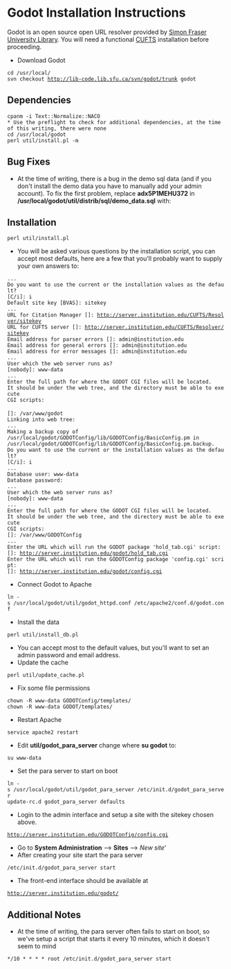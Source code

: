 =Godot Installation Instructions=
Godot is an open source open URL resolver provided by [http://researcher.sfu.ca Simon Fraser University Library].  You will need a functional [https://github.com/eanders/CUFTS-Install-Notes/blob/master/CUFTS.mediawiki CUFTS] installation before proceeding.
* Download Godot
 cd /usr/local/
 svn checkout http://lib-code.lib.sfu.ca/svn/godot/trunk godot
== Dependencies ==
 cpanm -i Text::Normalize::NACO
 * Use the preflight to check for additional dependencies, at the time of this writing, there were none
 cd /usr/local/godot
 perl util/install.pl -m
== Bug Fixes ==
* At the time of writing, there is a bug in the demo sql data (and if you don't install the demo data you have to manually add your admin account).  To fix the first problem, replace '''adx5P1MEHU372''' in '''/usr/local/godot/util/distrib/sql/demo_data.sql''' with:
 {{admin_password}}

== Installation ==
 perl util/install.pl 
* You will be asked various questions by the installation script, you can accept most defaults, here are a few that you'll probably want to supply your own answers to:
 ...
 Do you want to use the current or the installation values as the default?
 [C/i]: i
 Default site key [BVAS]: sitekey
 ...
 URL for Citation Manager []: http://server.institution.edu/CUFTS/Resolver/sitekey                                      
 URL for CUFTS server []: http://server.institution.edu/CUFTS/Resolver/sitekey
 Email address for parser errors []: admin@institution.edu
 Email address for general errors []: admin@institution.edu
 Email address for error messages []: admin@institution.edu
 ...
 User which the web server runs as?
 [nobody]: www-data
 ...
 Enter the full path for where the GODOT CGI files will be located.
 It should be under the web tree, and the directory must be able to execute
 CGI scripts:
 
 []: /var/www/godot
 Linking into web tree:
 ...
 Making a backup copy of
 /usr/local/godot/GODOTConfig/lib/GODOTConfig/BasicConfig.pm in
 /usr/local/godot/GODOTConfig/lib/GODOTConfig/BasicConfig.pm.backup.
 Do you want to use the current or the installation values as the default?
 [C/i]: i
 ...
 Database user: www-data
 Database password: 
 ...
 User which the web server runs as?
 [nobody]: www-data
 ...
 Enter the full path for where the GODOT CGI files will be located.
 It should be under the web tree, and the directory must be able to execute
 CGI scripts:
 []: /var/www/GODOTConfig
 ...
 Enter the URL which will run the GODOT package 'hold_tab.cgi' script:
 []: http://server.institution.edu/godot/hold_tab.cgi
 Enter the URL which will run the GODOTConfig package 'config.cgi' script:
 []: http://server.institution.edu/godot/config.cgi  
* Connect Godot to Apache
 ln -s /usr/local/godot/util/godot_httpd.conf /etc/apache2/conf.d/godot.conf
* Install the data
 perl util/install_db.pl
* You can accept most to the default values, but you'll want to set an admin password and email address.
* Update the cache
 perl util/update_cache.pl
* Fix some file permissions
 chown -R www-data GODOTConfig/templates/
 chown -R www-data GODOT/templates/
* Restart Apache
 service apache2 restart
* Edit '''util/godot_para_server''' change where '''su godot''' to:
 su www-data
* Set the para server to start on boot
 ln -s /usr/local/godot/util/godot_para_server /etc/init.d/godot_para_server
 update-rc.d godot_para_server defaults
* Login to the admin interface and setup a site with the sitekey chosen above.
 http://server.institution.edu/GODOTConfig/config.cgi
* Go to '''System Administration''' --> '''Sites''' --> ''New site'''
* After creating your site start the para server
 /etc/init.d/godot_para_server start
* The front-end interface should be available at 
 http://server.institution.edu/godot/
== Additional Notes ==
* At the time of writing, the para server often fails to start on boot, so we've setup a script that starts it every 10 minutes, which it doesn't seem to mind
 */10 * * * * root /etc/init.d/godot_para_server start
